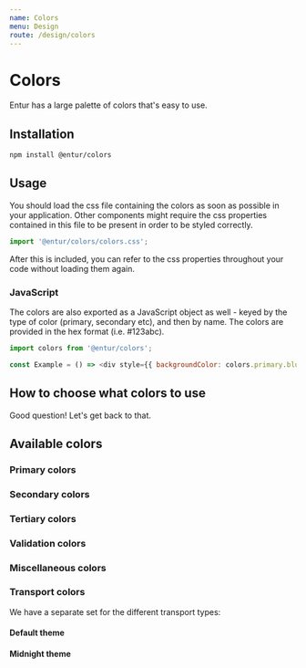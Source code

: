 ```yaml
---
name: Colors
menu: Design
route: /design/colors
---
```



# Colors

Entur has a large palette of colors that's easy to use.

## Installation

```sh
npm install @entur/colors
```

## Usage

You should load the css file containing the colors as soon as possible in your application. Other components might require the css properties contained in this file to be present in order to be styled correctly.

```js
import '@entur/colors/colors.css';
```

After this is included, you can refer to the css properties throughout your code without loading them again.

### JavaScript

The colors are also exported as a JavaScript object as well - keyed by the type of color (primary, secondary etc), and then by name. The colors are provided in the hex format (i.e. #123abc).

```js
import colors from '@entur/colors';

const Example = () => <div style={{ backgroundColor: colors.primary.blue }} />;
```

## How to choose what colors to use

Good question! Let's get back to that.

## Available colors

### Primary colors

<ColorList colors={colors.primary} category="primary" />

### Secondary colors

<ColorList colors={colors.secondary} category="secondary" />

### Tertiary colors

<ColorList colors={colors.tertiary} category="tertiary" />

### Validation colors

<ColorList colors={colors.validation} category="validation" />

### Miscellaneous colors

<ColorList colors={colors.misc} category="misc" />

### Transport colors

We have a separate set for the different transport types:

#### Default theme

<ColorList colors={colors.transport.default} category="transport-default" />

#### Midnight theme

<ColorList colors={colors.transport.midnight} category="transport-midnight" />
